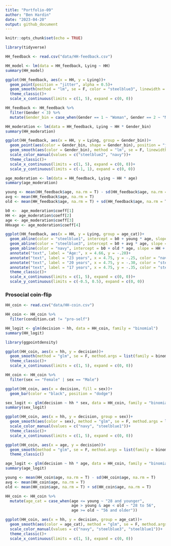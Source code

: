 ```yaml
---
title: "Portfolio-09"
author: "Ben Hardin"
date: "2023-04-20"
output: github_document
---
```


```r
knitr::opts_chunk$set(echo = TRUE)
```

```r
library(tidyverse)

HH_feedback <- read.csv("data/HH-feedback.csv")
```

```r
HH_model <- lm(data = HH_feedback, Lying ~ HH)
summary(HH_model)
```

```r
ggplot(HH_feedback, aes(x = HH, y = Lying))+
  geom_point(position = "jitter", alpha = 0.5)+
  geom_smooth(method = "lm", se = F, color = "steelblue3", linewidth = 2)+
  theme_classic()+
  scale_x_continuous(limits = c(1, 5), expand = c(0, 0))
```

```r
HH_feedback <- HH_feedback %>%
  filter(Gender < 3) %>%
  mutate(Gender_bin = case_when(Gender == 1 ~ "Woman", Gender == 2 ~ "Man"))

HH_moderation <- lm(data = HH_feedback, Lying ~ HH * Gender_bin)
summary(HH_moderation)
```

```r
ggplot(HH_feedback, aes(x = HH, y = Lying, group = Gender_bin))+
  geom_point(aes(color = Gender_bin, shape = Gender_bin), position = "jitter", alpha = 0.25)+
  geom_smooth(aes(color = Gender_bin), method = "lm", se = F, linewidth = 2.2)+
  scale_color_manual(values = c("steelblue2", "navy"))+
  theme_classic()+
  scale_x_continuous(limits = c(1, 5), expand = c(0, 0))+
  scale_y_continuous(limits = c(-1, 1), expand = c(0, 0))
```
```r
age_moderation <- lm(data = HH_feedback, Lying ~ HH * age)
summary(age_moderation)
```

```r
young <- mean(HH_feedback$age, na.rm = T) - sd(HH_feedback$age, na.rm = T)
avg <- mean(HH_feedback$age, na.rm = T)
old <- mean(HH_feedback$age, na.rm = T) + sd(HH_feedback$age, na.rm = T)

b0 <-  age_moderation$coeff[1]
HH <- age_moderation$coeff[2]
age <- age_moderation$coeff[3]
HHxage <- age_moderation$coeff[4]

ggplot(HH_feedback, aes(x = HH, y = Lying, group = age_cat))+
  geom_abline(color = "steelblue1", intercept = b0 + young * age, slope = HH + young * HHxage, linewidth = 2)+
  geom_abline(color = "steelblue3", intercept = b0 + avg * age, slope = HH + avg * HHxage, linewidth = 2)+
  geom_abline(color = "navy", intercept = b0 + old * age, slope = HH + old * HHxage, linewidth = 2)+
  annotate("text", label = "Age:", x = 4.66, y = -.20)+
  annotate("text", label = "23 years", x = 4.75, y = -.25, color = "navy")+
  annotate("text", label = "20 years", x = 4.75, y = -.30, color = "steelblue3")+
  annotate("text", label = "17 years", x = 4.75, y = -.35, color = "steelblue1")+
  theme_classic()+
  scale_x_continuous(limits = c(1, 5), expand = c(0, 0))+
  scale_y_continuous(limits = c(-0.5, 0.5), expand = c(0, 0))
```

### Prosocial coin-flip

```r
HH_coin <- read.csv("data/HH-coin.csv")

HH_coin <- HH_coin %>%
  filter(condition.cat != "pro-self")
```

```r
HH_logit <- glm(decision ~ hh, data = HH_coin, family = "binomial")
summary(HH_logit)
```

```r
library(ggpointdensity)

ggplot(HH_coin, aes(x = hh, y = decision))+
  geom_smooth(method = "glm", se = F, method.args = list(family = binomial), linewidth = 2, color = "steelblue2")+
  theme_classic()+
  scale_x_continuous(limits = c(1, 5), expand = c(0, 0))
```

```r
HH_coin <- HH_coin %>%
  filter(sex == "Female" | sex == "Male")

ggplot(HH_coin, aes(x = decision, fill = sex))+
  geom_bar(color = "black", position = "dodge")
```

```r
sex_logit <- glm(decision ~ hh * sex, data = HH_coin, family = "binomial")
summary(sex_logit)

ggplot(HH_coin, aes(x = hh, y = decision, group = sex))+
  geom_smooth(aes(color = sex), method = "glm", se = F, method.args = list(family = binomial), linewidth = 2)+
  scale_color_manual(values = c("navy", "steelblue1"))+
  theme_classic()+
  scale_x_continuous(limits = c(1, 5), expand = c(0, 0))
```

```r
ggplot(HH_coin, aes(x = age, y = decision))+
  geom_smooth(method = "glm", se = F, method.args = list(family = binomial), linewidth = 1.5, color = "black")+
  theme_classic()
```

```r
age_logit <- glm(decision ~ hh * age, data = HH_coin, family = "binomial")
summary(age_logit)
```

```r
young <- mean(HH_coin$age, na.rm = T) - sd(HH_coin$age, na.rm = T)
avg <- mean(HH_coin$age, na.rm = T)
old <- mean(HH_coin$age, na.rm = T) + sd(HH_coin$age, na.rm = T)

HH_coin <- HH_coin %>%
  mutate(age_cat = case_when(age <= young ~ "28 and younger",
                             age > young & age < old ~ "28 to 56",
                             age >= old ~ "56 and older"))

ggplot(HH_coin, aes(x = hh, y = decision, group = age_cat))+
  geom_smooth(aes(color = age_cat), method = "glm", se = F, method.args = list(family = binomial), linewidth = 2)+
  scale_color_manual(values = c("navy", "steelblue3", "steelblue1"))+
  theme_classic()+
  scale_x_continuous(limits = c(1, 5), expand = c(0, 0))
```